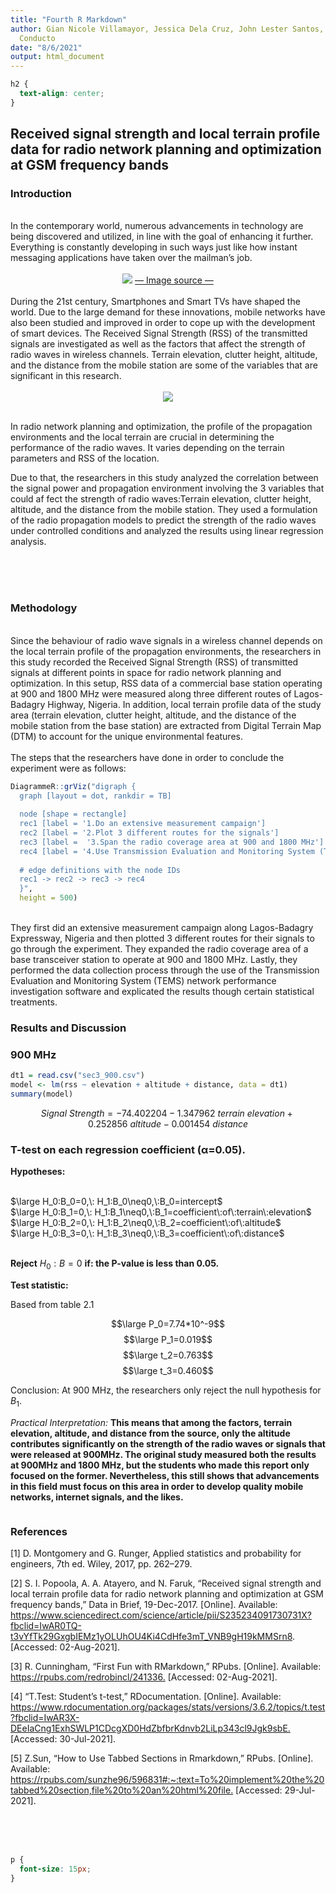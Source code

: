 ```yaml
---
title: "Fourth R Markdown"
author: Gian Nicole Villamayor, Jessica Dela Cruz, John Lester Santos, John Rollic
  Conducto
date: "8/6/2021"
output: html_document
---
```


```css
h2 {
  text-align: center;
}
```

## Received signal strength and local terrain profile data for radio network planning and optimization at GSM frequency bands {.tabset}

### **Introduction**

<br>
In the contemporary world, numerous advancements in technology are being discovered and utilized, in line with the goal of enhancing it further. Everything is constantly developing in such ways just like how instant messaging applications have taken over the mailman’s job. 
<br>
<br>
<center> ![](images\hat.png) [ --- Image source ---](https://2ee0tsdb27ngz4ba31r09l6e-wpengine.netdna-ssl.com/wp-content/uploads/2015/06/VAI-Twitter-Header-Flat.jpg)</center>
<br>
During the 21st century, Smartphones and Smart TVs have shaped the world. Due to the large demand for these innovations, mobile networks have also been studied and improved in order to cope up with the development of smart devices. The Received Signal Strength (RSS) of the transmitted signals are investigated as well as the factors that affect the strength of radio waves in wireless channels. Terrain elevation, clutter height, altitude, and the distance from the mobile station are some of the variables that are significant in this research.
<br>
<br>
<center> ![](images\rss.png) </center>
<br>
In radio network planning and optimization, the profile of the propagation environments and the local terrain are crucial in determining the performance of the radio waves. It varies depending on the terrain parameters and RSS of the location.
<br>

Due to that, the researchers in this study analyzed the correlation between the signal power and propagation environment involving the 3 variables that could af fect the strength of radio waves:Terrain elevation, clutter height, altitude, and the distance from the mobile station. They used a formulation of the radio propagation models to predict the strength of the radio waves under controlled conditions and analyzed the results using linear regression analysis.

<br>
<br>
<br>


### **Methodology**
<br>
Since the behaviour of radio wave signals in a wireless channel depends on the local terrain profile of the propagation environments, the researchers in this study recorded the Received Signal Strength (RSS) of transmitted signals at different points in space for radio network planning and optimization. In this setup, RSS data of a commercial base station operating at 900 and 1800 MHz were measured along three different routes of Lagos-Badagry Highway, Nigeria. In addition, local terrain profile data of the study area (terrain elevation, clutter height, altitude, and the distance of the mobile station from the base station) are extracted from Digital Terrain Map (DTM) to account for the unique environmental features. 
<br>
<br>
The steps that the researchers have done in order to conclude the experiment were as follows:

```r
DiagrammeR::grViz("digraph {
  graph [layout = dot, rankdir = TB]
  
  node [shape = rectangle]        
  rec1 [label = '1.Do an extensive measurement campaign']
  rec2 [label = '2.Plot 3 different routes for the signals']
  rec3 [label =  '3.Span the radio coverage area at 900 and 1800 MHz']
  rec4 [label = '4.Use Transmission Evaluation and Monitoring System (TEMS) to measure and analyze the results']
  
  # edge definitions with the node IDs
  rec1 -> rec2 -> rec3 -> rec4
  }",
  height = 500)
```

<br>
They first did an extensive measurement campaign along Lagos-Badagry Expressway, Nigeria and then plotted 3 different routes for their signals to go through the experiment. They expanded the radio coverage area of a base transceiver station to operate at 900 and 1800 MHz. Lastly, they performed the data collection process through the use of the Transmission Evaluation and Monitoring System (TEMS) network performance investigation software and explicated the results though certain statistical treatments.



### **Results and Discussion**
<h3> 900 MHz </h3>

```r
dt1 = read.csv("sec3_900.csv")
model <- lm(rss ~ elevation + altitude + distance, data = dt1)
summary(model)
```

$$ Signal\:Strength = -74.402204-1.347962\:terrain\:elevation+0.252856\:altitude-0.001454\:distance$$

<h3><b>T-test on each regression coefficient (α=0.05). </h3></b>
<p>**Hypotheses:** </p><br>
$\large H_0:B_0=0,\: H_1:B_0\neq0,\:B_0=intercept$<br>
$\large H_0:B_1=0,\: H_1:B_1\neq0,\:B_1=coefficient\:of\:terrain\:elevation$<br>
$\large H_0:B_2=0,\: H_1:B_2\neq0,\:B_2=coefficient\:of\:altitude$<br>
$\large H_0:B_3=0,\: H_1:B_3\neq0,\:B_3=coefficient\:of\:distance$<br><br>
<p>**Reject** $H_0:B=0$ **if: the P-value is less than 0.05.** </p>
<p>**Test statistic:** </p>
<p>Based from table 2.1</p>
$$\large P_0=7.74*10^-9$$
$$\large P_1=0.019$$
$$\large t_2=0.763$$
$$\large t_3=0.460$$
<p>Conclusion: At 900 MHz, the researchers only reject the null hypothesis for $B_1$. 
<p>*Practical Interpretation:* 
**This means that among the factors, terrain elevation, altitude, and distance from the source, only the altitude contributes significantly on the strength of the radio waves or signals that were released at 900MHz. The original study measured both the results at 900MHz and 1800 MHz, but the students who made this report only focused on the former. Nevertheless, this still shows that advancements in this field must focus on this area in order to develop quality mobile networks, internet signals, and the likes.** </p> 
```r
```









### **References**


[1] D. Montgomery and G. Runger, Applied statistics and probability for engineers, 7th ed. Wiley, 2017, pp. 262–279.
<br>

[2] S. I. Popoola, A. A. Atayero, and N. Faruk, “Received signal strength and local terrain profile data for radio network planning and optimization at GSM frequency bands,” Data in Brief, 19-Dec-2017. [Online]. Available: <https://www.sciencedirect.com/science/article/pii/S235234091730731X?fbclid=IwAR0TQ-t3vYfTk29GxgbIEMz1yOLUhOU4Ki4CdHfe3mT_VNB9gH19kMMSrn8>. [Accessed: 02-Aug-2021]. 
<br>

[3] R. Cunningham, “First Fun with RMarkdown,” RPubs. [Online]. Available: <https://rpubs.com/redrobincl/241336.> [Accessed: 02-Aug-2021]. 
<br>

[4] “T.Test: Student's t-test,” RDocumentation. [Online]. Available: <https://www.rdocumentation.org/packages/stats/versions/3.6.2/topics/t.test?fbclid=IwAR3X-DEeIaCng1ExhSWLP1CDcgXD0HdZbfbrKdnvb2LiLp343cl9Jgk9sbE.> [Accessed: 30-Jul-2021]. 
<br>

[5] Z.Sun, “How to Use Tabbed Sections in Rmarkdown,” RPubs. [Online]. Available: <https://rpubs.com/sunzhe96/596831#:~:text=To%20implement%20the%20tabbed%20section,file%20to%20an%20html%20file.> [Accessed: 29-Jul-2021].
<br>

<br>
<br>
<br>

```css
p {
  font-size: 15px;
}
```
